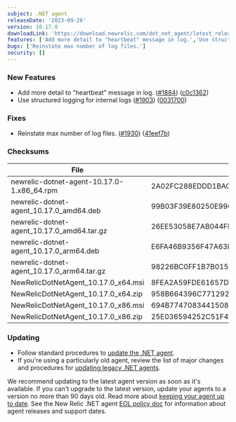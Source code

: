 ```yaml
---
subject: .NET agent
releaseDate: '2023-09-26'
version: 10.17.0
downloadLink: 'https://download.newrelic.com/dot_net_agent/latest_release'
features: ['Add more detail to "heartbeat" message in log.','Use structured logging for internal logs.']
bugs: ['Reinstate max number of log files.']
security: []
---
```


### New Features

* Add more detail to "heartbeat" message in log. ([#1884](https://github.com/newrelic/newrelic-dotnet-agent/issues/1884)) ([c0c1362](https://github.com/newrelic/newrelic-dotnet-agent/commit/c0c13624d8839f9b84fce3af528cd9d291c6c8a2))
* Use structured logging for internal logs ([#1903](https://github.com/newrelic/newrelic-dotnet-agent/issues/1903)) ([0031700](https://github.com/newrelic/newrelic-dotnet-agent/commit/00317003b1997ab397f42c45b2b60fe686f48275))

### Fixes

* Reinstate max number of log files. ([#1930](https://github.com/newrelic/newrelic-dotnet-agent/issues/1930)) ([41eef7b](https://github.com/newrelic/newrelic-dotnet-agent/commit/41eef7b3d43dcb38b1d833334fc90850aa797973))

### Checksums

| File                                       | SHA - 256  Hash                                                  |
| ------------------------------------------ | ---------------------------------------------------------------- |
| newrelic-dotnet-agent-10.17.0-1.x86_64.rpm | 2A02FC288EDDD1BACABA9E9A1BF5D864932081C0DA3238767DD0B81785F77485 |
| newrelic-dotnet-agent_10.17.0_amd64.deb    | 99B03F39E80250E9962F5C4789C22A3A3FCD20CE8A0FB458C0065109377E414D |
| newrelic-dotnet-agent_10.17.0_amd64.tar.gz | 26EE53058E7AB044FF896F9641C6592C37F5ADFE5D7C809B7DECDB0D0714FFB8 |
| newrelic-dotnet-agent_10.17.0_arm64.deb    | E6FA46B9356F47A63B6A5FF4E2ABA4240ED2598BC84546AF6D5BF746A9C494E9 |
| newrelic-dotnet-agent_10.17.0_arm64.tar.gz | 98226BC0FF1B7B015ECF867536D49148E817533E265E911862ECA2D0F6C6E978 |
| NewRelicDotNetAgent_10.17.0_x64.msi        | 8FEA2A59FDE61657D3C1C049445B273D13EAE980AF111AC5B92E36E5C29C80BC |
| NewRelicDotNetAgent_10.17.0_x64.zip        | 958B664396C771292E5987A306E6CEFD7514FAF88F47C426935D98B240FDD709 |
| NewRelicDotNetAgent_10.17.0_x86.msi        | 694B774708344150824799EFE13270FA4F615B3FC2CFF72C430C8B125A1E8175 |
| NewRelicDotNetAgent_10.17.0_x86.zip        | 25E036594252C51F4F29CC94AB5F77EE34D124603DAA923A8D788EC31ED15B19 |

### Updating

* Follow standard procedures to [update the .NET agent](/docs/agents/net-agent/installation-configuration/update-net-agent).
* If you're using a particularly old agent, review the list of major changes and procedures for [updating legacy .NET agents](/docs/agents/net-agent/troubleshooting/upgrade-legacy-net-agents).

We recommend updating to the latest agent version as soon as it's available. If you can't upgrade to the latest version, update your agents to a version no more than 90 days old. Read more about [keeping your agent up to date](/docs/new-relic-solutions/new-relic-one/install-configure/update-new-relic-agent).
See the New Relic .NET agent [EOL policy doc](/docs/apm/agents/net-agent/getting-started/net-agent-eol-policy) for information about agent releases and support dates.
